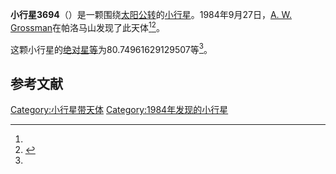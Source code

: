 {{Infobox planet
| bgcolour = #FFFFC0
| name = 3694 Sharon
| symbol = 
| image = 
| caption = 
| discovery = yes
| discovery_ref = 
| discoverer = [[A._W._Grossman|A. W. Grossman]]
| discovery_site = [[帕洛马山|帕洛马山]] 
| discovered = 1984年9月27日
| designations = yes
| mp_name = 
| named_after = 
| alt_names = 1984 SH5/ 1979 FJ1 / 1986 AX
| mp_category = [[外小行星带|外小行星带]]
| orbit_ref = <ref name="a">[http://ssd.jpl.nasa.gov/sbdb.cgi?sstr=3694 3694 Sharon] {{Wayback|url=http://ssd.jpl.nasa.gov/sbdb.cgi?sstr=3694 |date=20210813191542 }}，小行星數據庫瀏覽器（JPL Small-Body Database Browser）－[[美国国家航空航天局|美国国家航空航天局]]喷气推进实验室</ref>
| epoch = 2456400.5 (2013年4月18日更新)
| aphelion = {{convert|4.748579581035507|AU|km|3|abbr=on|lk=out}}
| perihelion = {{convert|3.121904443747381|AU|km|3|abbr=on}}
| semimajor = {{convert|3.935242012391444|AU|km|3|abbr=on}}
| eccentricity = 0.206680445
| period = 2851.383262 [[日|日]]<br />7.81[[儒略年|儒略年]]
| avg_speed = 
| inclination = 4.975361189921856
| asc_node = 311.1096225758412
| mean_anomaly = 
| arg_peri = 80.74961629129507
| satellites = 
| physical_characteristics = yes
| dimensions = 
| mass = 
| density = 
| surface_grav = 
| escape_velocity = 
| sidereal_day = 
| axial_tilt = 
| pole_ecliptic_lat = 
| pole_ecliptic_lon = 
| albedo = 
| temperatures= 
| temp_name1 = 
| mean_temp_1 = 
| max_temp_1 = 
| temp_name2 = 
| max_temp_2 = 
| spectral_type = 
| abs_magnitude = 80.74961629129507
}}

'''小行星3694'''（{{lang-en|3694 Sharon}}）是一颗围绕[[太阳|太阳]][[公转|公转]]的[[小行星|小行星]]。1984年9月27日，[[A._W._Grossman|A. W. Grossman]]在帕洛马山发现了此天体<ref name="a" /><ref>{{cite news|title=小行星列表|url=http://cfa-www.harvard.edu/iau/lists/NumberedMPs.txt|accessdate=2013-07-08|newspaper=哈佛大学|archive-date=2008-05-17|archive-url=https://web.archive.org/web/20080517010638/http://cfa-www.harvard.edu/iau/lists/NumberedMPs.txt|dead-url=no}}</ref>。

这颗小行星的[[绝对星等|绝对星等]]为80.74961629129507等<ref name="a" />。

==参考文献==
{{reflist}}
{{Minor Planet Number|[[小行星3693|小行星3693]]|[[小行星3695|小行星3695]]}}

{{小天体}}

[[Category:小行星带天体|Category:小行星带天体]]
[[Category:1984年发现的小行星|Category:1984年发现的小行星]]

{{asteroid-stub}}